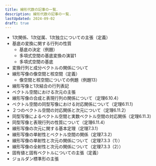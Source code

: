 ```yaml
---
title: 線形代数の記事の一覧．
description: 線形代数の記事の一覧.
lastUpdated: 2024-09-02
draft: true
---
```


- 1次関係、1次従属、1次独立についての主張（定義）
- 基底の変換に関する行列の性質
    - 基底の決定（例題）
    - 多項式空間の基底変換の演習1
    - 多項式空間の基底
- 変換行列と成分ベクトルの関係について
- 線形写像の像空間と核空間（定義）
    - 像空間と核空間についての例題（例題13）
- 線形写像と1次結合の行列表記
- ベクトル空間における次元の主張
- 線形写像の合成と表現行列の関係について（定理6.10.4）
- ベクトル空間の同型写像における対応関係について（定理6.11.1）
- ２つのベクトル空間の対応関係と次元について（定理6.11.2）
- 同型写像によるベクトル空間と実数ベクトル空間の対応関係（定理6.11.3）
- 同型写像と表現行列の性質について（定理6.11.4）
- 線形写像の次元に関する基本定理（定理7.3.1）
- 線形写像の単射性とベクトル空間の関係（定理7.3.2）
- 線形写像の単射性と次元の関係について（定理7.3.3（1））
- 線形写像の全射性と次元の関係について（定理7.3.3（2））
- 固有値と固有ベクトルについての主張（定義）
- ジョルダン標準形の主張
